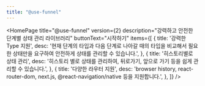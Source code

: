 ```yaml
---
title: "@use-funnel"
---
```



<HomePage
  title="@use-funnel"
  version={2}
  description="강력하고 안전한 단계별 상태 관리 라이브러리"
  buttonText="시작하기"
  items={[
    {
      title: '강력한 Type 지원',
      desc: '현재 단계의 타입과 다음 단계로 나아갈 때의 타입을 비교해서 필요한 상태만을 요구하여 안전하게 상태를 관리할 수 있습니다.',
    },
    {
      title: '히스토리별로 상태 관리',
      desc: '히스토리 별로 상태를 관리하여, 뒤로가기, 앞으로 가기 등을 쉽게 관리할 수 있습니다.',
    },
    {
      title: '다양한 라우터 지원',
      desc: 'browser history, react-router-dom, next.js, @react-navigation/native 등을 지원합니다.',
    },
  ]}
/>